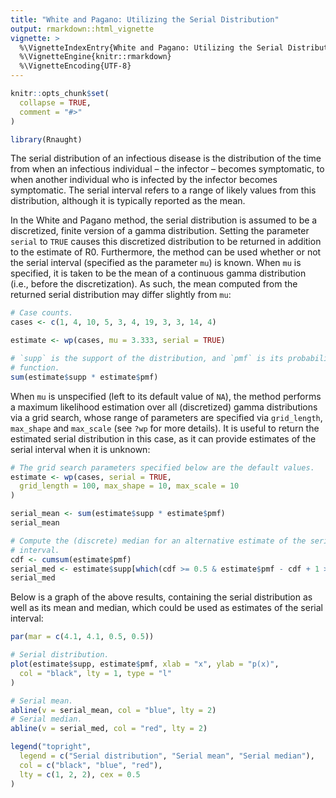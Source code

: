 ```yaml
---
title: "White and Pagano: Utilizing the Serial Distribution"
output: rmarkdown::html_vignette
vignette: >
  %\VignetteIndexEntry{White and Pagano: Utilizing the Serial Distribution}
  %\VignetteEngine{knitr::rmarkdown}
  %\VignetteEncoding{UTF-8}
---
```


```r
knitr::opts_chunk$set(
  collapse = TRUE,
  comment = "#>"
)
```

```r
library(Rnaught)
```

The serial distribution of an infectious disease is the distribution of the time
from when an infectious individual -- the infector -- becomes symptomatic, to
when another individual who is infected by the infector becomes symptomatic. The
serial interval refers to a range of likely values from this distribution,
although it is typically reported as the mean.

In the White and Pagano method, the serial distribution is assumed to be a
discretized, finite version of a gamma distribution. Setting the parameter
`serial` to `TRUE` causes this discretized distribution to be returned in
addition to the estimate of R0. Furthermore, the method can be used whether or
not the serial interval (specified as the parameter `mu`) is known. When `mu` is
specified, it is taken to be the mean of a continuous gamma distribution (i.e.,
before the discretization). As such, the mean computed from the returned serial
distribution may differ slightly from `mu`:

```r
# Case counts.
cases <- c(1, 4, 10, 5, 3, 4, 19, 3, 3, 14, 4)

estimate <- wp(cases, mu = 3.333, serial = TRUE)

# `supp` is the support of the distribution, and `pmf` is its probability mass
# function.
sum(estimate$supp * estimate$pmf)
```

When `mu` is unspecified (left to its default value of `NA`), the method
performs a maximum likelihood estimation over all (discretized) gamma
distributions via a grid search, whose range of parameters are specified via
`grid_length`, `max_shape` and `max_scale` (see `?wp` for more details). It is
useful to return the estimated serial distribution in this case, as it can
provide estimates of the serial interval when it is unknown:

```r
# The grid search parameters specified below are the default values.
estimate <- wp(cases, serial = TRUE,
  grid_length = 100, max_shape = 10, max_scale = 10
)

serial_mean <- sum(estimate$supp * estimate$pmf)
serial_mean

# Compute the (discrete) median for an alternative estimate of the serial
# interval.
cdf <- cumsum(estimate$pmf)
serial_med <- estimate$supp[which(cdf >= 0.5 & estimate$pmf - cdf + 1 >= 0.5)]
serial_med
```

Below is a graph of the above results, containing the serial distribution as
well as its mean and median, which could be used as estimates of the serial
interval:

```r
par(mar = c(4.1, 4.1, 0.5, 0.5))

# Serial distribution.
plot(estimate$supp, estimate$pmf, xlab = "x", ylab = "p(x)",
  col = "black", lty = 1, type = "l"
)

# Serial mean.
abline(v = serial_mean, col = "blue", lty = 2)
# Serial median.
abline(v = serial_med, col = "red", lty = 2)

legend("topright",
  legend = c("Serial distribution", "Serial mean", "Serial median"),
  col = c("black", "blue", "red"),
  lty = c(1, 2, 2), cex = 0.5
)
```
